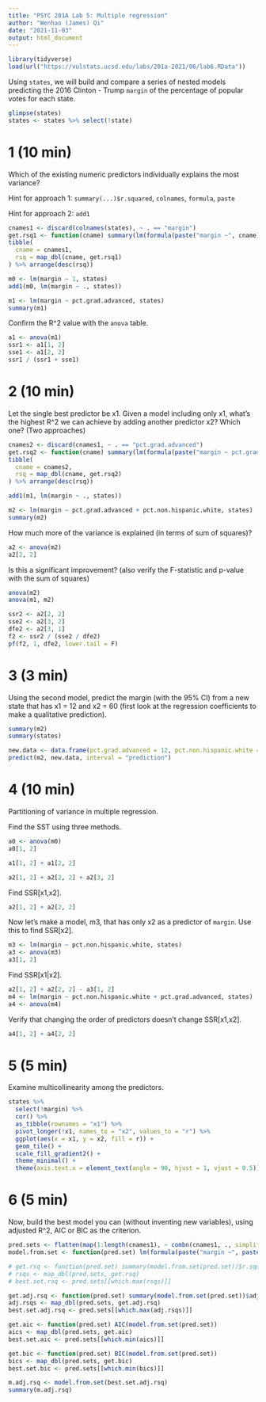 ```yaml
---
title: "PSYC 201A Lab 5: Multiple regression"
author: "Wenhao (James) Qi"
date: "2021-11-03"
output: html_document
---
```


```r
library(tidyverse)
load(url("https://vulstats.ucsd.edu/labs/201a-2021/06/lab6.RData"))
```

Using `states`, we will build and compare a series of nested models predicting the 2016 Clinton - Trump `margin` of the percentage of popular votes for each state.

```r
glimpse(states)
states <- states %>% select(!state)
```

# 1 (10 min)

Which of the existing numeric predictors individually explains the most variance?

Hint for approach 1: `summary(...)$r.squared`, `colnames`, `formula`, `paste`

Hint for approach 2: `add1`

```r
cnames1 <- discard(colnames(states), ~ . == "margin")
get.rsq1 <- function(cname) summary(lm(formula(paste("margin ~", cname)), states))$r.squared
tibble(
  cname = cnames1,
  rsq = map_dbl(cname, get.rsq1)
) %>% arrange(desc(rsq))

m0 <- lm(margin ~ 1, states)
add1(m0, lm(margin ~ ., states))

m1 <- lm(margin ~ pct.grad.advanced, states)
summary(m1)
```

Confirm the R^2 value with the `anova` table.

```r
a1 <- anova(m1)
ssr1 <- a1[1, 2]
sse1 <- a1[2, 2]
ssr1 / (ssr1 + sse1)
```

# 2 (10 min)

Let the single best predictor be x1.  Given a model including only x1, what's the highest R^2 we can achieve by adding another predictor x2?  Which one?  (Two approaches)

```r
cnames2 <- discard(cnames1, ~ . == "pct.grad.advanced")
get.rsq2 <- function(cname) summary(lm(formula(paste("margin ~ pct.grad.advanced +", cname)), states))$r.squared
tibble(
  cname = cnames2,
  rsq = map_dbl(cname, get.rsq2)
) %>% arrange(desc(rsq))

add1(m1, lm(margin ~ ., states))

m2 <- lm(margin ~ pct.grad.advanced + pct.non.hispanic.white, states)
summary(m2)
```

How much more of the variance is explained (in terms of sum of squares)?

```r
a2 <- anova(m2)
a2[2, 2]
```

Is this a significant improvement?  (also verify the F-statistic and p-value with the sum of squares)

```r
anova(m2)
anova(m1, m2)

ssr2 <- a2[2, 2]
sse2 <- a2[3, 2]
dfe2 <- a2[3, 1]
f2 <- ssr2 / (sse2 / dfe2)
pf(f2, 1, dfe2, lower.tail = F)
```

# 3 (3 min)

Using the second model, predict the margin (with the 95% CI) from a new state that has x1 = 12 and x2 = 60 (first look at the regression coefficients to make a qualitative prediction).

```r
summary(m2)
summary(states)

new.data <- data.frame(pct.grad.advanced = 12, pct.non.hispanic.white = 60)
predict(m2, new.data, interval = "prediction")
```

# 4 (10 min)

Partitioning of variance in multiple regression.

Find the SST using three methods.

```r
a0 <- anova(m0)
a0[1, 2]

a1[1, 2] + a1[2, 2]

a2[1, 2] + a2[2, 2] + a2[3, 2]
```

Find SSR[x1,x2].

```r
a2[1, 2] + a2[2, 2]
```

Now let's make a model, m3, that has only x2 as a predictor of `margin`.  Use this to find SSR[x2].

```r
m3 <- lm(margin ~ pct.non.hispanic.white, states)
a3 <- anova(m3)
a3[1, 2]
```

Find SSR[x1|x2].

```r
a2[1, 2] + a2[2, 2] - a3[1, 2]
m4 <- lm(margin ~ pct.non.hispanic.white + pct.grad.advanced, states)
a4 <- anova(m4)
```

Verify that changing the order of predictors doesn't change SSR[x1,x2].

```r
a4[1, 2] + a4[2, 2]
```

# 5 (5 min)

Examine multicollinearity among the predictors.

```r
states %>%
  select(!margin) %>%
  cor() %>%
  as_tibble(rownames = "x1") %>%
  pivot_longer(!x1, names_to = "x2", values_to = "r") %>%
  ggplot(aes(x = x1, y = x2, fill = r)) +
  geom_tile() +
  scale_fill_gradient2() +
  theme_minimal() +
  theme(axis.text.x = element_text(angle = 90, hjust = 1, vjust = 0.5))
```

# 6 (5 min)

Now, build the best model you can (without inventing new variables), using adjusted R^2, AIC or BIC as the criterion.

```r
pred.sets <- flatten(map(1:length(cnames1), ~ combn(cnames1, ., simplify = F)))
model.from.set <- function(pred.set) lm(formula(paste("margin ~", paste(pred.set, collapse = "+"))), states)

# get.rsq <- function(pred.set) summary(model.from.set(pred.set))$r.squared
# rsqs <- map_dbl(pred.sets, get.rsq)
# best.set.rsq <- pred.sets[[which.max(rsqs)]]

get.adj.rsq <- function(pred.set) summary(model.from.set(pred.set))$adj.r.squared
adj.rsqs <- map_dbl(pred.sets, get.adj.rsq)
best.set.adj.rsq <- pred.sets[[which.max(adj.rsqs)]]

get.aic <- function(pred.set) AIC(model.from.set(pred.set))
aics <- map_dbl(pred.sets, get.aic)
best.set.aic <- pred.sets[[which.min(aics)]]

get.bic <- function(pred.set) BIC(model.from.set(pred.set))
bics <- map_dbl(pred.sets, get.bic)
best.set.bic <- pred.sets[[which.min(bics)]]

m.adj.rsq <- model.from.set(best.set.adj.rsq)
summary(m.adj.rsq)
```

